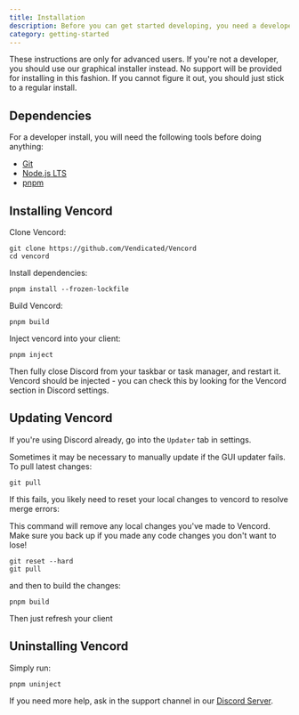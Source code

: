 ```yaml
---
title: Installation
description: Before you can get started developing, you need a developer install.
category: getting-started
---
```



<Card kind={CardKind.Warning}>
    These instructions are only for advanced users. If you're not a developer,
    you should use our graphical installer instead. No support will be provided
    for installing in this fashion. If you cannot figure it out, you should just
    stick to a regular install.
</Card>

## Dependencies

For a developer install, you will need the following tools before doing anything:

-   [Git](https://git-scm.com/)
-   [Node.js LTS](https://nodejs.org/en/)
-   [pnpm](https://npm.im/pnpm)

## Installing Vencord

Clone Vencord:

```shell
git clone https://github.com/Vendicated/Vencord
cd vencord
```

Install dependencies:

```shell
pnpm install --frozen-lockfile
```

Build Vencord:

```shell
pnpm build
```

Inject vencord into your client:

```shell
pnpm inject
```

Then fully close Discord from your taskbar or task manager, and restart it. Vencord should be injected - you can check
this by looking for the Vencord section in Discord settings.

## Updating Vencord

If you're using Discord already, go into the `Updater` tab in settings.

Sometimes it may be necessary to manually update if the GUI updater fails. To pull latest changes:

```shell
git pull
```

If this fails, you likely need to reset your local changes to vencord to resolve merge errors:

<Card kind={CardKind.Warning}>
    This command will remove any local changes you've made to Vencord. Make sure
    you back up if you made any code changes you don't want to lose!
</Card>

```shell
git reset --hard
git pull
```

and then to build the changes:

```shell
pnpm build
```

Then just refresh your client

## Uninstalling Vencord

Simply run:

```shell
pnpm uninject
```

If you need more help, ask in the support channel in our [Discord Server](/discord).
